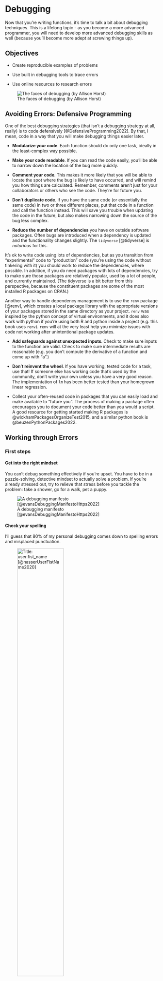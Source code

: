 # Debugging {#sec-debugging}

Now that you're writing functions, it's time to talk a bit about debugging techniques. 
This is a lifelong topic - as you become a more advanced programmer, you will need to develop more advanced debugging skills as well (because you'll become more adept at screwing things up).

## Objectives

- Create reproducible examples of problems

- Use built in debugging tools to trace errors

- Use online resources to research errors


![The faces of debugging (by Allison Horst)](../images/gen-prog/debugging.jpg){fig-alt="A cartoon of a fuzzy round monster face showing 10 different emotions experienced during the process of debugging code. The progression goes from (1) “I got this” - looking determined and optimistic; (2) “Huh. Really thought that was it.” - looking a bit baffled; (3) “...” - looking up at the ceiling in thought; (4) “Fine. Restarting.” - looking a bit annoyed; (5) “OH WTF.” Looking very frazzled and frustrated; (6) “Zombie meltdown.” - looking like a full meltdown; (7) (blank) - sleeping; (8) “A NEW HOPE!” - a happy looking monster with a lightbulb above; (9) “insert awesome theme song” - looking determined and typing away; (10) “I love coding” - arms raised in victory with a big smile, with confetti falling."}

## Avoiding Errors: Defensive Programming

One of the best debugging strategies (that isn't a debugging strategy at all, really) is to code defensively [@DefensiveProgramming2022]. By that, I mean, code in a way that you will make debugging things easier later. 

- **Modularize your code**. Each function should do only one task, ideally in the least-complex way possible.

- **Make your code readable**. If you can read the code easily, you'll be able to narrow down the location of the bug more quickly.

- **Comment your code**. This makes it more likely that you will be able to locate the spot where the bug is likely to have occurred, and will remind you how things are calculated. Remember, comments aren't just for your collaborators or others who see the code. They're for future you.

- **Don't duplicate code**. If you have the same code (or essentially the same code) in two or three different places, put that code in a function and call the function instead. This will save you trouble when updating the code in the future, but also makes narrowing down the source of the bug less complex.

- **Reduce the number of dependencies** you have on outside software packages. Often bugs are introduced when a dependency is updated and the functionality changes slightly. The `tidyverse` [@tidyverse] is *notorious* for this.     

::: callout-note
It's ok to write code using lots of dependencies, but as you transition from "experimental" code to "production" code (you're using the code without tinkering with it) you should work to reduce the dependencies, where possible. In addition, if you do need packages with lots of dependencies, try to make sure those packages are relatively popular, used by a lot of people, and currently maintained. (The tidyverse is a bit better from this perspective, because the constituent packages are some of the most installed R packages on CRAN.)
:::
    
Another way to handle dependency management is to use the `renv` package [@renv], which creates a local package library with the appropriate versions of your packages stored in the same directory as your project. `renv` was inspired by the python concept of virtual environments, and it does also work with python if you're using both R and python inside a project (e.g. this book uses `renv`). `renv` will at the very least help you minimize issues with code not working after unintentional package updates.

- **Add safeguards against unexpected inputs**. Check to make sure inputs to the function are valid. Check to make sure intermediate results are reasonable (e.g. you don't compute the derivative of a function and come up with "a".)

- **Don't reinvent the wheel**. If you have working, tested code for a task, use that! If someone else has working code that's used by the community, don't write your own unless you have a very good reason. The implementation of `lm` has been better tested than your homegrown linear regression.

- Collect your often-reused code in packages that you can easily load and make available to "future you". The process of making a package often encourages you to document your code better than you would a script. A good resource for getting started making R packages is @wickhamPackagesOrganizeTest2015, and a similar python book is @beuzenPythonPackages2022.

## Working through Errors

### First steps

#### Get into the right mindset
You can't debug something effectively if you're upset. You have to be in a puzzle-solving, detective mindset to actually solve a problem. If you're already stressed out, try to relieve that stress before you tackle the problem: take a shower, go for a walk, pet a puppy.


![A debugging manifesto [@evansDebuggingManifestoHttps2022]](../images/gen-prog/b0rk-debugging-manifesto.jpeg){fig-alt="a debugging manifesto.
1. inspect, dont squash. try to fix the bug (crossed out). understand what happened (yes, smiley faces and stars)
2. check your assumptions. person (thinking): \"wait, how do I know thats true?\"
3. being stuck is temporary. person (thinking): \"I will never figure this out!\" ... 2 minutes later.... person (thinking): \"well, I havent tried X...\"
4. dont go it alone. person (speaking to other person): \"hey, have you seen this problem before?\"
5. trust nobody and nothing. person (thinking): this library cant be buggy... OR CAN IT???
6. there's always a reason. computer: \"computers are always logical, even when it doesnt feel that way\"
7. build your toolkit. person (holding toolkit): \"wow, the CSS inspector makes debugging SO MUCH EASIER\"
8. it can be an adventure. person (talking, with cute bug next to them): \"you wouldnt BELIEVE the weird bug I found\". by @b0rk @omarieclaire, more like this at https://wizardzines.com"}



#### Check your spelling

I'll guess that 80% of my personal debugging comes down to spelling errors and misplaced punctuation. 

![Title: user.fist_name [@nasserUserFistName2020]](../images/gen-prog/nasser_junior-misspelled.jpeg){fig-alt="A programmer clutches a laptop and says 'I hate this job'... 'and I hate my life' (while pulling at its face). The programmer screams 'WHY IS THIS HAPPENING TO MEEEE'. In the final frame, a calm programmer resumes typing and says 'nevermind, misspelled a variable.'"
width="60%"}

### General Debugging Strategies

::: column-margin
> Debugging: Being the detective in a crime movie where you are also the murderer. - some t-shirt I saw once
:::

While defensive programming is a nice idea, if you're already at the point where you have an error you can't diagnose, then... it doesn't help that much. At that point, you'll need some general debugging strategies to work with. The overall process is well described in @advr; I've added some steps that are commonly overlooked and modified the context from the original package development to introductory programming. I've also integrated some lovely illustrations from [Julia Evans (\@b0rk)](https://twitter.com/b0rk) to lighten the mood.

0. Realize that you have a bug

1. Read the error message

![Debugging strategy: Reread the error message[@evansDebuggingStrategyReread2022]](../images/gen-prog/b0rk-reread_error_message.jpeg){fig-alt="Image description title: reread the error message. After I've read the error message, I sometimes run into one of these 2 problems: 1. misreading the message. person (thinking): ok, it says the error is in file X. spoiler: it actually said file Y. 2. disregarding what the message is saying. person (thinking): well, the message says X, but that's impossible... spoiler: it was possible. Rereading the message can feel pointless (I already read it!!) but it's fast and it can REALLY help."}

2. **Google!** Seriously, just google the whole error message.    
In R you can automate this with the `errorist` and `searcher` packages. Python is so commonly used that you'll likely be able to find help for your issue if you are specific enough.

::: column-margin
![Debugging strategy: Shorten your feedback loop [@evansDebuggingStrategyShorten2022]](../images/gen-prog/b0rk-shorten_feedback_loop.jpeg){fig-alt="strategy: shorten your feedback loop. When I'm debugging, I: 1. come up with a question 2. run the buggy code to answer my question 3. repeat dozens of times. If step 2 is slow, everything takes FOREVER. Some ways to speed it up: * use a browser automation tool! * write a unit test! * write a tiny program!"}
:::

3. **Make the error repeatable**: This makes it easier to figure out what the error is, faster to iterate, and easier to ask for help.
    - Use binary search (remove 1/2 of the code, see if the error occurs, if not go to the other 1/2 of the code. Repeat until you've isolated the error.)
    - Generate the error faster - use a minimal test dataset, if possible, so that you can ask for help easily and run code faster. This is worth the investment if you've been debugging the same error for a while. 
    ![Debugging strategy: Write a tiny program [@evansDebuggingStrategyWrite2022a]](../images/gen-prog/b0rk-tiny_program.jpeg){fig-alt="strategy: write a tiny program. Does your bug involve a library you don't understand? illustration: person (thought bubble): UGH, `requests` is NOT working how I expected it to! I like to convert my code using that library into a tiny standalone program which has the same bug: illustration: giant buggy program (squiggly mess) -> 20 lines of buggy code (simple) I find this makes it WAY EASIER to experiment and ask for help."}
    
    - Note which inputs *don't* generate the bug -- this negative "data" is helpful when asking for help.
    
    ![Debugging strategy: Change working code into broken code [@evansDebuggingStrategyChange2022]](../images/gen-prog/b0rk-break_code.jpeg){fig-alt="strategy: change working code into broken code . If I have a working version of the program, I like to: * go back to the working code * slowly start changing it to be more like my broken code * test if it's still working after every single tiny change. I like this because it puts me back on solid ground: with every change I make that DOESN'T cause the bug to come back, I know that wasn't the problem."}



4. **Figure out where it is**. Debuggers may help with this, but you can also use the [scientific method](http://web.mit.edu/6.031/www/fa17/classes/13-debugging/#find_the_bug_using_the_scientific_method) to explore the code, or the tried-and-true method of using lots of `print()` statements.

5. **Come up with one question**. If you're stuck, it can be helpful to break it down a bit and ask one tiny question about the bug.

![Debugging strategy: Come up with one question [@evansDebuggingStrategyCome2022]](../images/gen-prog/b0rk-one_question.jpeg){fig-alt="debugging strategy: come up with one question. Debugging can feel huge and impossible. But all you have to do to make progress is: 1. find ONE QUESTION about the bug you don't know the answer to, and 2. figure out the answer to that question. illustration: person: I'm stuck! question they're asking: where is the code that's responsible for doing X? side note: ignore all these other questions for now! one at a time!"}


6. **Fix it and test it**. The goal with tests is to ensure that the same error doesn't pop back up in a future version of your code. Generate an example that will test for the error, and add it to your documentation. If you're developing a package, unit test suites offer a more formalized way to test errors and you can automate your testing so that every time your code is changed, tests are run and checked.

::: column-margin
![Debugging strategy: Write a unit test [@evansDebuggingStrategyWrite2022]](../images/gen-prog/b0rk-unit-test.jpeg){fig-alt="Image description
strategy: write a unit test. If your program already has tests, adding a failing test can be a great way to work on your bug! person (thinking): \"this function should return X, but it's returning Y\". * it forces you to pinpoint what exactly the bug is * it's easy to tell when you've fixed it (the test passes!) * you can keep the test to make sure the bug doesn't come back"}
:::

There are several other general strategies for debugging:

- Retype (from scratch) your code    
This works well if it's a short function or a couple of lines of code, but it's less useful if you have a big script full of code to debug. However, it does sometimes fix really silly typos that are hard to spot, like having typed `<--` instead of `<-` in R and then wondering why your answers are negative. 

- Visualize your data as it moves through the program. This may be done using `print()` statements, or the debugger, or some other strategy depending on your application.

- Tracing statements. Again, this is part of `print()` debugging, but these messages indicate progress - "got into function x", "returning from function y", and so on. 

- Rubber ducking. Have you ever tried to explain a problem you're having to someone else, only to have a moment of insight and "oh, never mind"? Rubber ducking outsources the problem to a nonjudgmental entity, such as a rubber duck^[Some people use cats, but I find that they don't meet the nonjudgmental criteria. Of course, they're equally judgmental whether your code works or not, so maybe that works if you're a cat person, which I am not. Dogs, in my experience, can work, but often will try to comfort you when they realize you're upset, which both helps and lessens your motivation to fix the problem. A rubber duck is the perfect dispassionate listener.]. You simply explain, in terms simple enough for your rubber duck to understand, exactly what your code does, line by line, until you've found the problem. [See @monteiroImproveHowYou2019a for a more thorough explanation]. 

Do not be surprised if, in the process of debugging, you encounter new bugs. 
This is a problem that's well-known enough that it has its [own xkcd comic](https://xkcd.com/1739/). 
At some point, getting up and going for a walk may help. 
Redesigning your code to be more modular and more organized is also a good idea. 


## Dividing Problems into Smaller Parts

> “Divide each difficulty into as many parts as is feasible and necessary to resolve it.” -René Descartes, Discourse on Method 

In programming, as in life, big, general problems are very hard to solve effectively. 
Instead, the goal is to break a problem down into smaller pieces that may actually be solvable. 

::: callout-caution
### Example: Exhaustion

This example inspired by @grimesThis500YearOldPiece2019. 

::: panel-tabset

#### General problem

"I'm exhausted all the time"    
Ok, so this is a problem that many of us have from time to time (or all the time). 
If we get a little bit more specific at outlining the problem, though, we can sometimes get a bit more insight into how to solve it.

#### Specific problem

"I wake up in the morning and I don't have any energy to do anything. 
I want to go back to sleep, but I have too much to do to actually give in and sleep. 
I spend my days worrying about how I'm going to get all of the things on my to-do list done, and then I lie awake at night thinking about how many things there are to do tomorrow. 
I don't have time for hobbies or exercise, so I drink a lot of coffee instead to make it through the day."    
This is a much more specific list of issues, and some of these issues are actually things we can approach separately.

#### Subproblems

Moving through the list in the previous tab, we can isolate a few issues. 
Some of these issues are undoubtedly related to each other, but we can approach them separately (for the most part).

1. Poor quality sleep (tired in the morning, lying awake at night)
2. Too many things to do (to-do list)
3. Chemical solutions to low energy (coffee during the day)
4. Anxiety about completing tasks (worrying, insomnia)
5. Lack of personal time for hobbies or exercise


#### Brainstorm

1. Get a check-up to rule out any other issues that could cause sleep quality degradation - depression, anxiety, sleep apnea, thyroid conditions, etc.
    - Ask the doctor about taking melatonin supplements for a short time to ensure that sleep starts off well (note, don't take medical advice from a stats textbook!)
2. Reformat your to-do list:
    - Set time limits for things on the to-do list 
    - Break the to-do list into smaller, manageable tasks that can be accomplished within a relatively short interval - such as an hour
    - Sort the to-do list by priority and level of "fun" so that each day has a few hard tasks and a couple of easy/fun tasks. 
    Do the hard tasks first, and use the easy/fun tasks as a reward.
3. Set a time limit for caffeine (e.g. no coffee after noon) so that caffeine doesn't contribute to poor quality sleep
4. Address anxiety with medication (from 1), scheduled time for mindfulness meditation, and/or self-care activities
5. Scheduling time for exercise/hobbies
    - scheduling exercise in the morning to take advantage of the endorphins generated by working out
    - scheduling hobbies in the evening to reward yourself for a day's work and wind down work well before bedtime
        
#### Subproblem solutions
When the sub-problem has a viable solution, move on to the next sub-problem. 
Don't try to tackle everything at once. 
Here, that might look like this list, where each step is taken separately and you give each thing a few days to see how it affects your sleep quality.
In programming, of course, this list would perhaps be a bit more sequential, but real life is messy and the results take a while to populate.

  - [1] Make the doctor's appointment.
  - [5] While waiting for the appointment, schedule exercise early in the day and hobbies later in the day to create a "no-work" period before bedtime.
  - [1] Go to the doctor's appointment, follow up with any concerns.
      - [1] If doctor approves, start taking melatonin according to directions
  - [2] Work on reformatting the to-do list into manageable chunks. Schedule time to complete chunks using your favorite planning method.
  - [4] If anxiety is still an issue after following up with the doctor, add some mindfullness meditation or self-care to the schedule in the mornings or evenings.
  - [3] If sleep quality is still an issue, set a time limit for caffeine
  - [2] Revise your to-do list and try a different tactic if what you were trying didn't work.

:::
:::


## Minimal Working (or Reproducible) Examples

::: column-margin
![The reprex R package will help you make a reproducible example (drawing by Allison Horst)](../images/gen-prog/reprex.png)
:::

If all else has failed, and you can't figure out what is causing your error, it's probably time to ask for help. 
If you have a friend or buddy that knows the language you're working in, by all means ask for help sooner - use them as a rubber duck if you have to. 
But when you ask for help online, often you're asking people who are much more knowledgeable about the topic - members of R core and really famous python developers browse stackoverflow and may drop in and help you out. 
Under those circumstances, it's better to make the task of helping you as easy as possible because it shows respect for their time. 
The same thing goes for your supervisors and professors. 



There are numerous resources for writing what's called a "minimal working example", "reproducible example" (commonly abbreviated reprex), or MCVE (minimal complete verifiable example). 
Much of this is lifted directly from the StackOverflow post describing a [minimal reproducible example](https://stackoverflow.com/help/minimal-reproducible-example).

The goal is to reproduce the error message with information that is 

- **minimal** - as little code as possible to still reproduce the problem
- **complete** - everything necessary to reproduce the issue is contained in the description/question
- **reproducible** - test the code you provide to reproduce the problem. 

You should format your question to make it as easy as possible to help you. 
Make it so that code can be copied from your post directly and pasted into a terminal. 
Describe what you see and what you'd hope to see if the code were working. 

::: callout-note
### Other Minimum Working Example/Reprex resources

- [reprex package: Do's and Don'ts](https://reprex.tidyverse.org/articles/reprex-dos-and-donts.html)
- [How to use the reprex package](https://reprex.tidyverse.org/articles/articles/learn-reprex.html) - vignette with videos from Jenny Bryan
- [reprex magic - Vignette adapted from a blog post by Nick Tierney](https://reprex.tidyverse.org/articles/articles/magic-reprex.html)
:::

::: callout-caution
### Example: MWEs 

Note: You don't need to know anything about SAS to understand this example.

::: panel-tabset

#### SAS markdown
A long time ago, when this book covered R and SAS, I had issues with SAS graphs rendering in black and white most of the time. 

I started debugging the issue with the following code chunk: 

```{{r sas-cat-aes-map-07, engine="sashtml", engine.path="sas", fig.path = "image/"}}
libname classdat "sas/";

PROC SGPLOT data=classdat.fbiwide; 
SCATTER x = Population y = Assault /
  markerattrs=(size=8pt symbol=circlefilled) 
  group = Abb; /* maps to point color by default */
RUN;
QUIT; 
  
PROC SGPLOT data=classdat.fbiwide NOAUTOLEGEND; /* dont generate a legend */
SCATTER x = Population y = Assault /
  markercharattrs=(size=8) 
  markerchar = Abb /* specify marker character variable */
    group = Abb
  ; 
RUN;
QUIT; 
```


After running the code separately in SAS and getting a figure that looked like what I'd expected, I set out to construct a reproducible example so that I could post to the [SASmarkdown github issues page](https://github.com/Hemken/SASmarkdown/issues/14) and ask for help.

The first thing I did was strip out all of the extra stuff that didn't need to be in the chunk - this chunk generates 2 pictures; I only need one. 
This chunk requires the fbiwide data from the `classdata` R package (that I exported to CSV); I replaced it with a dataset in the `sashelp` library.

When I was done, the chunk looked like this:

```
PROC SGPLOT data=sashelp.snacks;
SCATTER x = date y = QtySold /
  markerattrs=(size=8pt symbol=circlefilled)
  group = product; /* maps to point color by default */
RUN;
QUIT;
```

Then, I started constructing my reproducible example. 
I ran `?sas_enginesetup` to get to a SASmarkdown help page, because I remembered it had a nice way to generate and run markdown files from R directly (without saving the Rmd file). 

I copied the example from that page:
```
indoc <- '
---
title: "Basic SASmarkdown Doc"
author: "Doug Hemken"
output: html_document
---

# I've deleted the intermediate chunks because they screw 
# everything up when I print this chunk out
'
knitr::knit(text=indoc, output="test.md")
rmarkdown::render("test.md")
```

Then, I created several chunks which would do the following:
1. Write the minimal example SAS code above to a [file](files/reprex.sas)
2. Call that file in a SASmarkdown chunk using the `%include` macro, which dumps the listed file into the SAS program. This generates the [plot](files/SASmarkdown-reprex/unnamed-chunk-1.png) using SASmarkdown.
3. Call the file using SAS batch mode    
(this runs the code and produces a [plot](files/SASmarkdown-reprex/SGPlot.png) outside of SASmarkdown, to prove that the issue is SASmarkdown itself)

Finally, I included the image generated from the batch mode call manually.

You can see the resulting code [here](https://github.com/Hemken/SASmarkdown/issues/14).

I pasted my example into the issues page, and then included some additional information: 

1. A screenshot of the rendered page
2. The image files themselves
3. A description of what happened
4. My suspicions (some obvious option I'm missing?)
5. An additional line of R code that would delete any files created if someone ran my example. Because file clutter sucks.

This process took me about 45 minutes, but that was still much shorter than the time I'd spent rerunning code trying to get it to work with no success. 

In less than 24 hours, the package maintainer responded with a (admittedly terse) explanation of what he thought caused the problem. 
I had to do some additional research to figure out what that meant, but once I had my reproducible example working in color, I posted that code (so that anyone else with the same problem would know what to do).

Then, I had to tinker with the book a bit to figure out if there were easier ways to get the same result.
The end result, though, was that I got what I wanted - color figures throughout the book!

#### Python/Quarto

While converting the book from Rmarkdown to quarto, I ran into an issue setting up GitHub Actions (basically, when I push changes, GitHub rebuilds the book from scratch automatically). 


I found an issue describing the same segfault issue I had been getting, and so I made a [post there](https://github.com/rstudio/reticulate/issues/1133) with a new github repository containing a [minimal working example](https://github.com/srvanderplas/test-quarto) that I set up to test the problem. 

Within 24h, I had gotten replies from people working at RStudio, and one of them had [diagnosed the problem](https://github.com/rstudio/reticulate/issues/1133#issuecomment-1021783041). 
After I asked a few more questions, one of them submitted a pull request to my repository with a solution.

I didn't know enough python or enough about GitHub Actions to diagnose the problem myself, but because I managed to create a reproducible example, I got the answers I needed from people with more experience.

:::

:::

::: callout-tip
### Try It Out 

Use [this list of StackOverflow posts](files/Debugging_exercise.html) to try out your new debugging techniques. 
Can you figure out what's wrong? 
What information would you need from the poster in order to come up with a solution?
How much time did you spend trying to figure out what the poster was actually asking?
:::



## Debugging Tools

Now that we've discussed general strategies for debugging that will work in any language, lets get down to the dirty details of debugging. 

### Low tech debugging with print() and other tools
Sometimes called "tracing" techniques, the most common, universal, and low tech strategy for debugging involves scattering messages throughout your code. 
When the code is executed, you get a window into what the variables look like during execution.

This is called **print debugging** and it is an incredibly useful tool.

::: callout-caution
#### Example: Nested Functions

::: panel-tabset
#### R
Imagine we start with this:

```r
x = 1
y = 2
z = 0

aa <- function(x) {
  bb <- function(y) {
    cc <- function(z) {
      z + y
    }
    cc(3) + 2
  }
  x + bb(4)
}

aa(5)
```

and the goal is to understand what's happening in the code. We might add some lines:

```r
x = 1
y = 2
z = 0

aa <- function(x) {
  print(paste("Entering aa(). x = ", x))
  bb <- function(y) {
    print(paste("Entering bb(). x = ", x, "y = ", y))
    cc <- function(z) {
      print(paste("Entering cc(). x = ", x, "y = ", y, "z = ", z))
      cres <- z + y
      print(paste("Returning", cres, "from cc()"))
      cres
    }
    bres <- cc(3) + 2
    print(paste("Returning", bres, "from bb()"))
    bres
  }
  ares <- x + bb(4)
  print(paste("Returning",ares, "from aa()"))
  ares
}

aa(5)
```

#### Python
Imagine we start with this:

```python
x = 1
y = 2
z = 0

def aa(x):
  def bb(y):
    def cc(z):
      return z + y
    return cc(3) + 2
  return x + bb(4)

aa(5)
```


and the goal is to understand what's happening in the code. We might add some lines:

```python
x = 1
y = 2
z = 0

def aa(x):
  print("Entering aa(). x = " + str(x))
  def bb(y):
    print("Entering bb(). x = " + str(x) + ", y = " + str(y))
    def cc(z):
      print("Entering cc(). x = " + str(x) + ", y = " + str(y) + ", z = " + str(z))
      cres = z + y
      print("Returning " + str(cres) + " from cc()")
      return cres
    bres = cc(3) + 2
    print("Returning " + str(bres) + " from bb()")
    return bres
  ares = x + bb(4)
  print("Returning " + str(ares) + " from aa()")
  return ares

aa(5)

```
:::

:::

For more complex data structures, it can be useful to add `str()`, `head()`, or `summary()` functions. 

::: callout-caution
#### Real world example: Web Scraping

In fall 2020, I wrote a webscraper to get election polling data from the RealClearPolitics site as part of the [`electionViz` package](github.com/heike/electionViz).
I wrote the function `search_for_parent()` to get the parent HTML tag which matched the "tag" argument, that had the "node" argument as a descendant. 
I used print debugging to show the sequence of tags on the page.

I was assuming that the order of the parents would be "html", "body", "div", "table", "tbody", "tr" - descending from outer to inner (if you know anything about HTML/XML structure). 

To prevent the site from changing on me (as websites tend to do...), I've saved the HTML file [here](../files/realclearpolitics_frag.html).

::: panel-tabset
##### R

```r
library(xml2) # read html

search_for_parent <- function(node, tag) {
  # Get all of the parent nodes 
  parents <- xml2::xml_parents(node)
  # Get the tags of every parent node
  tags <- purrr::map_chr(parents, rvest::html_name)
  print(tags)
  
  # Find matching tags
  matches <- which(tags == tag)
  print(matches)
  
  # Take the minimum matching tag
  min_match <- min(matches)
  if (length(matches) == 1) return(parents[min_match]) else return(NULL)
}

page <- read_html("shorturl.at/jkS59")
# find all poll results in any table
poll_results <- xml_find_all(page, "//td[@class='lp-results']") 
# find the table that contains it
search_for_parent(poll_results[1], "table") 
```

##### Python

You may need to `pip install lxml requests bs4` to run this code. 

```python
# !pip install lxml requests bs4
from bs4 import BeautifulSoup
import requests as req
import numpy as np


def search_for_parent(node, tag):
  # Get all of the parent nodes
  parents = node.find_parents()
  # get tag type for each parent node
  tags = [x.name for x in parents]
  print(tags)
  
  # Find matching tags
  matches = np.array([i for i, val in enumerate(tags) if val == tag])
  print(matches)
  
  # Take the minimum matching tag
  min_match = np.min(matches)
  if matches.size == 1:
    ret = parents[min_match]
  
  return ret


html_file = open('shorturl.at/jkS59', 'r')
page = html_file.read() 
# Read the page as HTML
soup = BeautifulSoup(page, 'html')
# Find all poll results in any table
poll_results = soup.findAll('td', {'class': 'lp-results'})
# Find the table that contains the first poll result
search_for_parent(poll_results[0], 'table')
```
:::

By printing out all of the tags that contain `node`, I could see the order -- inner to outer. 
I asked the function to return the location of the first table node, so the index (2nd value printed out) should match table in the character vector that was printed out first. 
I could then see that the HTML node that is returned is in fact the table node. 

:::

::: callout-tip
#### Try it out: Hurricanes in R

Not all bugs result in error messages, unfortunately, which makes higher-level techniques like `traceback()` less useful. 
The low-tech debugging tools, however, still work wonderfully. 

::: panel-tabset

##### Setup
```r
library(ggplot2)
library(dplyr)
library(magrittr)
library(maps)
library(ggthemes)
worldmap <- map_data("world")

# Load the data
data(storms, package = "dplyr")
```

##### Buggy code

The code below is supposed to print out a map of the tracks of all hurricanes of a specific category, 1 to 5, in 2013. Use print statements to figure out what's wrong with my code. 

```r
# Make base map to be used for each iteration
basemap <-  ggplot() + 
  # Country shapes
  geom_polygon(aes(x = long, y = lat, group = group), 
               data = worldmap, fill = "white", color = "black") + 
  # Zoom in 
  coord_quickmap(xlim = c(-100, -10), ylim = c(10, 50)) + 
  # Don't need scales b/c maps provide their own geographic context...
  theme_map()

for (i in 1:5) {
  # Subset the data
  subdata <- storms %>%
    filter(year == 2013) %>%
    filter(status == i)
  
  # Plot the data - path + points to show the observations
  plot <- basemap +
    geom_path(aes(x = long, y = lat, color = name), data = subdata) + 
    geom_point(aes(x = long, y = lat, color = name), data = subdata) + 
    ggtitle(paste0("Category ", i, " storms in 2013"))
  print(plot)
}


```

##### Solution 1: Identification

First, lets split the setup from the loop. 

```r
# Make base map to be used for each iteration
basemap <-  ggplot() + 
  # Country shapes
  geom_polygon(aes(x = long, y = lat, group = group), 
               data = worldmap, fill = "white", color = "black") + 
  # Zoom in 
  coord_quickmap(xlim = c(-100, -10), ylim = c(10, 50)) + 
  # Don't need scales b/c maps provide their own geographic context...
  theme_map()

print(basemap) # make sure the basemap is fine

# Load the data
data(storms, package = "dplyr")

str(storms) # make sure the data exists and is formatted as expected
```

Everything looks ok in the setup chunk...

```r
for (i in 1:5) {
  print(paste0("Category ", i, " storms"))
  # Subset the data
  subdata <- storms %>%
    filter(year == 2013) %>%
    filter(status == i)
  
  print(paste0("subdata dims: nrow ", nrow(subdata), " ncol ", ncol(subdata)))
        # str(subdata) works too, but produces more clutter. I started
        # with str() and moved to dim() when I saw the problem
  
  # Plot the data - path + points to show the observations
  plot <- basemap +
    geom_path(aes(x = long, y = lat, color = name), data = subdata) + 
    geom_point(aes(x = long, y = lat, color = name), data = subdata) + 
    ggtitle(paste0("Category ", i, " storms in 2013"))
  # print(plot) # Don't print plots - clutters up output at the moment
}
```

Ok, so from this we can see that something is going wrong with our filter statement - we have no rows of data.

##### Solution 2: Fixing

```r
head(storms)
```

Whoops. I meant "category" when I typed "status". 

```r
for (i in 1:5) {
  print(paste0("Category ", i, " storms"))
  # Subset the data
  subdata <- storms %>%
    filter(year == 2013) %>%
    filter(category == i)
  
  print(paste0("subdata dims: nrow ", nrow(subdata), " ncol ", ncol(subdata)))
        # str(subdata) works too, but produces more clutter. I started
        # with str() and moved to dim() when I saw the problem
  
  # Plot the data - path + points to show the observations
  plot <- basemap +
    geom_path(aes(x = long, y = lat, color = name), data = subdata) + 
    geom_point(aes(x = long, y = lat, color = name), data = subdata) + 
    ggtitle(paste0("Category ", i, " storms in 2013"))
  # print(plot) # Don't print plots - clutters up output at the moment
}
```

Ok, that's something, at least. 
We now have some data for category 1 storms...

```r
filter(storms, year == 2013) %>%
  # Get max category for each named storm
  group_by(name) %>%
  filter(category == max(category)) %>%
  ungroup() %>%
  # See what categories exist
  select(name, category) %>%
  unique()
```

It looks like 2013 was just an incredibly quiet year for tropical activity. 

##### Solution 3: Verifying

2013 may have been a quiet year for tropical activity in the Atlantic, but 2004 was not. 
So let's just make sure our code works by checking out 2004. 

```r
for (i in 1:5) {
  print(paste0("Category ", i, " storms"))
  # Subset the data
  subdata <- storms %>%
    filter(year == 2004) %>%
    filter(category == i)
  
  print(paste0("subdata dims: nrow ", nrow(subdata), " ncol ", ncol(subdata)))
        # str(subdata) works too, but produces more clutter. I started
        # with str() and moved to dim() when I saw the problem
  
  # Plot the data - path + points to show the observations
  plot <- basemap +
    geom_path(aes(x = long, y = lat, color = name), data = subdata) + 
    geom_point(aes(x = long, y = lat, color = name), data = subdata) + 
    ggtitle(paste0("Category ", i, " storms in 2013"))
  print(plot) # Don't print plots - clutters up output at the moment
}
```

If we want to only print informative plots, we could add an if statement. 
Now that the code works, we can also comment out our print() statements (we could delete them, too, depending on whether we anticipate future problems with the code). 


```r
for (i in 1:5) {
  # print(paste0("Category ", i, " storms"))
  
  # Subset the data
  subdata <- storms %>%
    filter(year == 2013) %>%
    filter(category == i)
  
  # print(paste0("subdata dims: nrow ", nrow(subdata), " ncol ", ncol(subdata)))
  #       # str(subdata) works too, but produces more clutter. I started
  #       # with str() and moved to dim() when I saw the problem
  
  # Plot the data - path + points to show the observations
  plot <- basemap +
    geom_path(aes(x = long, y = lat, color = name), data = subdata) + 
    geom_point(aes(x = long, y = lat, color = name), data = subdata) + 
    ggtitle(paste0("Category ", i, " storms in 2013"))
  
  if (nrow(subdata) > 0) print(plot) 
}
```
:::

:::

Once you've found your problem, go back and delete or comment out your print statements, as they're no longer necessary. 
If you think you may need them again, comment them out, otherwise, just delete them so that your code is neat, clean, and concise.


### After an error has occurred - `traceback()`

`traceback()` can help you narrow down where an error occurs by taking you through the series of function calls that led up to the error. 
This may help you identify which function is actually causing the problem, which is especially useful when you have nested functions or are using package functions that depend on other packages.

::: callout-demo
#### Using traceback

::: panel-tabset
##### R

```r
aa <- function(x) {
  bb <- function(y) {
    cc <- function(z) {
     stop('there was a problem')  # This generates an error
    }
    cc()
  }
  bb()
}

aa()
```

For more information, you could run traceback
```r
traceback()
```

Which will provide the following output:
```
4: stop("there was a problem") at #4
3: c() at #6
2: b() at #8
1: a()
```

Reading through this, we see that a() was called, b() was called, c() was called, and then there was an error. It's even kind enough to tell us that the error occurred at line 4 of the code. 

If you are running this code interactively in RStudio, it's even easier to run `traceback()` by clicking on the "Show Traceback" option that appears when there is an error.

![Both Show Traceback and Rerun with Debug are useful tools](../images/gen-prog/Rstudio_rerun_traceback.png){fig-width="50%"
fig-alt="A screenshot from RStudio reading 'Error in c(): there was a problem', with buttons 'Show Traceback' and 'Rerun with Debug'"}

If you are using `source()` to run the code in Rstudio, it will even provide a link to the file and line location of the error. 
![The output of `source("code/07_debug_ex.R")` as run in RStudio. The traceback() function information contains links to the files of the functions causing the error. For instance, 07_debug_ex.R#4 text is a link to line 4 of the file.](../images/gen-prog/Rstudio_rerun_traceback_source.png)


##### Python

```python
import sys,traceback

def aa(x):
  def bb(y):
    def cc(z):
      try: 
        return y + z + tuple()[0] # This generates an error
      except IndexError:
        exc_type, exc_value, exc_tb = sys.exc_info()
        traceback.print_exception(exc_type, exc_value, exc_tb, file = sys.stdout)
    return cc(3) + 2
  return x + bb(4)

aa(5)
```

Python's [traceback](https://docs.python.org/3/library/traceback.html) information is a bit more low-level and requires a bit more from the programmer than R's version.

:::

:::

### Interactive Debugging

::: youtube-video-container
<iframe width="100%" height="auto" src="https://www.youtube.com/embed/dA2ce5SA3C8" title="Using debug() in R" frameborder="0" allow="accelerometer; autoplay; clipboard-write; encrypted-media; gyroscope; picture-in-picture" allowfullscreen></iframe>
:::

::: panel-tabset

#### R `browser()`

The `browser()` function is useful for debugging your own code. 
If you're writing a function and something isn't working quite right, you can insert a call to `browser()` in that function, and examine what's going on. 

::: callout-caution
##### Example : browser()

Suppose that I want to write a function that will plot an xkcd comic in R. 

I start with 
```r
library(png)
library(xml2)
library(dplyr)

# get the most current xkcd
get_xkcd <- function() {
  url <- "http://xkcd.com"
  page <- read_html(url)
  # Find the comic
  image <- xml_find_first(page, "//div[@id='comic']/img") %>%
    # pull the address out of the tag
    xml_attr("src")
  
  
  readPNG(source = image)
}

get_xkcd() %>%
  as.raster() %>%
  plot()
```

Here's the final function

```r
library(png)
library(xml2)

# get the most current xkcd
get_xkcd <- function() {
  
  url <- "http://xkcd.com"
  page <- read_html(url)
  # Find the comic
  image <- xml_find_first(page, "//div[@id='comic']/img") %>%
    # pull the address out of the tag
    xml_attr("src")
  
  # Fix image address so that we can access the image
  image <- substr(image, 3, nchar(image))
  
  # Download the file to a temp file and read from there
  file_location <- tempfile(fileext = ".png")
  download.file(image, destfile = file_location, quiet = T)
  
  readPNG(source = file_location)
}

get_xkcd() %>%
  as.raster() %>%
  plot()
```
:::


#### Python

In python, the equivalent interactive debugger is `ipdb`. You can install it with `pip install ipdb`.

If you want to run Python in the interactive ipython console, then you can invoke the ipdb debugging with `%debug get_xkcd()`. 
This is similar to `browser()` in R. 
If you're working in Python in RStudio, though, you have to get into debug mode in a more involved way.

To run code using `ipdb` when your code hits an error, add `from ipdb import launch_ipdb_on_exception` to the top of your python code chunk. 
Then, at the bottom, put any lines that may trigger the error after these two lines:

```
if __name__ == "__main__":
  with launch_ipdb_on_exception():
    <your properly indented code goes here>
```

This ensures that ipdb is launched when an error is reached.


::: callout-caution
##### Example using `ipdb`
Suppose that I want to write a function that will plot an xkcd comic in python. 

I start with 
```python
from bs4 import BeautifulSoup
import urllib.request # work with html
from PIL import Image # work with images
import numpy as np

# importing pyplot and image from matplotlib
import matplotlib.pyplot as plt
import matplotlib.image as img

# get the most current xkcd
def get_xkcd():
  url = "http://xkcd.com"
  
  # Get the URL
  html_file = urllib.request.urlopen(url)
  page = html_file.read() 
  decode_page = page.decode("utf8")
  
  # Read the page as HTML
  soup = BeautifulSoup(decode_page, 'html')
  
  # Get the comic src from the img tag
  imlink = soup.select('#comic > img')[0].get('src')
  # Format as a numpy array
  image = np.array(Image.open(urllib.request.urlopen(imlink)))
  
  return image

plt.imshow(get_xkcd())
plt.show()

```

Here's the final function

```python
from bs4 import BeautifulSoup
import urllib.request # work with html
from PIL import Image # work with images
import numpy as np

# importing pyplot and image from matplotlib
import matplotlib.pyplot as plt
import matplotlib.image as img

# get the most current xkcd
def get_xkcd():
  url = "http://xkcd.com"
  
  # Get the URL
  html_file = urllib.request.urlopen(url)
  page = html_file.read() 
  decode_page = page.decode("utf8")
  
  # Read the page as HTML
  soup = BeautifulSoup(decode_page, 'html')
  
  # Get the comic src from the img tag
  imlink = soup.select('#comic > img')[0].get('src')
  # Format as a numpy array
  image = np.array(Image.open(urllib.request.urlopen('https:' + imlink)))
  
  return image

plt.imshow(get_xkcd())
plt.show()
```


::: youtube-video-container
<iframe width="100%" height="auto" src="https://www.youtube.com/embed/zGRsLLWGVR0" title="Using ipdb in python" frameborder="0" allow="accelerometer; autoplay; clipboard-write; encrypted-media; gyroscope; picture-in-picture" allowfullscreen></iframe>
:::

:::

:::

::: callout-tip
#### Try it out 

::: panel-tabset

##### Problem
Each xkcd has a corresponding ID number (ordered sequentially from 1 to 2722 at the time this was written). 
Modify the XKCD functions above to make use of the id parameter, so that you can pass in an ID number and get the relevant comic. 

Use interactive debugging tools to help you figure out what logic you need to add. 
You should not need to change the web scraping code - the only change should be to the URL. 

What things might you add to make this function "defensive programming" compatible? 

##### R Solution

```r
# get the most current xkcd or the specified number
get_xkcd <- function(id = NULL) {
  if (is.null(id)) {
    # Have to get the location of the image ourselves
    url <- "http://xkcd.com"
  } else if (is.numeric(id)) {
    url <- paste0("http://xkcd.com/", id, "/")
  } else {
    # only allow numeric or null input
    stop("To get current xkcd, pass in NULL, otherwise, pass in a valid comic number")
  }

  page <- read_html(url)
  # Find the comic
  image <- xml_find_first(page, "//div[@id='comic']/img") %>%
    # pull the address out of the tag
    xml_attr("src")
  # Fix image address so that we can access the image
  image <- substr(image, 3, nchar(image)) # cut the first 2 characters off

  # make temp file
  location <- tempfile(fileext = "png")
  download.file(image, destfile = location, quiet = T)

  # This checks to make sure we saved the file correctly
  if (file.exists(location)) {
    readPNG(source = location)
  } else {
    # Give a good informative error message
    stop(paste("Something went wrong saving the image at ", image, " to ", location))
  }
}

get_xkcd(2259) %>%
  as.raster() %>% 
  plot()
```

##### Python Solution


```python
from bs4 import BeautifulSoup
import urllib.request # work with html
from PIL import Image # work with images
import numpy as np

# importing pyplot and image from matplotlib
import matplotlib.pyplot as plt
import matplotlib.image as img

# get the most current xkcd
def get_xkcd(id=''):
  image = 0 # Defining a placeholder
  
  if id == '':
    # Have to get the location of the image ourselves
    url = "http://xkcd.com"
  elif id.isnumeric():
    url = "http://xkcd.com/" + id + "/"
  else:
    # only allow numeric or null input
    raise TypeError("To get current xkcd, pass in an empty string, otherwise, pass in a valid integer comic number")
  
  # Print debugging left in for your amusement
  # print(type(id))
  
  # Get the URL
  html_file = urllib.request.urlopen(url)
  page = html_file.read() 
  decode_page = page.decode("utf8")
  
  # Read the page as HTML
  soup = BeautifulSoup(decode_page, 'html')
  
  # Get the comic src from the img tag
  imnode = soup.select('#comic > img')
  
  try:
    imlink = imnode[0].get('src')
  except:
    raise Exception("No comic could be found with number " + id + " (url = "+ url+ " )")
  
  try: 
    # Format as a numpy array
    image = np.array(Image.open(urllib.request.urlopen('https:' + imlink)))
    return image
  except: 
    raise Exception("Reading the image failed. Check to make sure an image exists at " + url)
    return(None)

```

```python
res = get_xkcd('')
plt.imshow(res)
plt.show()

res = get_xkcd('3000')

res = get_xkcd('abcd')
```


:::

:::

### R `debug()`

In the `traceback()` Rstudio output, the other option is "rerun with debug". 
In short, debug mode opens up a new interactive session inside the function evaluation environment. 
This lets you observe what's going on in the function, pinpoint the error (and what causes it), and potentially fix the error, all in one neat workflow. 

`debug()` is most useful when you're working with code that you didn't write yourself. 
So, if you can't change the code in the function causing the error, `debug()` is the way to go. Otherwise, using `browser()` is generally easier. 
Essentially, `debug()` places a `browser()` statement at the first line of a function, but without having to actually alter the function's source code. 

::: {.callout-caution collapse="true"}
#### `debug()` example

```r
data(iris)

tmp <- lm(Species ~ ., data = iris)
summary(tmp)
```
We get this weird warning, and then an error about factors when we use summary() to look at the coefficients. 

```r
debug(lm) # turn debugging on


tmp <- lm(Species ~ ., data = iris)
summary(tmp)

undebug(lm) # turn debugging off
```

![The first thing I see when I run lm after turning on debug (screenshot)](../images/gen-prog/debug_init.png)

![The variables passed into the lm function are available as named and used in the function. In addition, we have some handy buttons in the console window that will let us 'drive' through the function](../images/gen-prog/debug_console.png)

After pressing "next" a few times, you can see that I've stepped through the first few lines of the lm function.

![Stepping through the function. The arrow on the left side in the editor window shows which line of code we're currently at.](../images/gen-prog/debug_console2.png)

We can see that once we're at line 21, we get a warning about using type with a factor response, and that the warning occurs during a call to the `model.response` function. 
So, we've narrowed our problem down - we passed in a numeric variable as the response (y) variable, but it's a factor, so our results aren't going to mean much. We were using the function wrong.

We probably could have gotten there from reading the error message carefully, but this has allowed us to figure out exactly what happened, where it happened, and why it happened. 

![I can hit "Stop" or type "Q" to exit the debug environment.](../images/gen-prog/debug_console_exit.png)

But, until I run `undebug(lm)`, every call to `lm` will take me into the debug window. 

:::

`undebug(f)` will remove the debug flag on the function `f`. `debugonce(f)` will only debug f the first time it is run. 


::: callout-tip
#### Try it out: `debug` in R

::: panel-tabset

##### Problem
`larger(x, y)` is supposed to return the elementwise maximum of two vectors. 

```r
larger <- function(x, y) { 
  y.is.bigger <- y > x 
  x[y.is.bigger] <- y[y.is.bigger] 
  x
} 

larger(c(1, 5, 10), c(2, 4, 11))
```
```r
larger(c(1, 5, 10), 6)
```
Why is there an NA in the second example? It should be a 6. Figure out why this happens, then try to fix it. 

##### Solution

I'll replicate "debug" in non-interactive mode by setting up an environment where x and y are defined
```r

x <- c(1, 5, 10)
y <- 6

# Inside of larger() with x = c(1, 5, 10), y = 6
(y.is.bigger <- y > x ) # putting something in () prints it out
y[y.is.bigger] # This isn't quite what we were going for, but it's what's causing the issue
x[y.is.bigger] # What gets replaced


# Better option
larger <- function(x, y) { 
  y.is.bigger <- y > x 
  ifelse(y.is.bigger, y, x)
} 

```

:::

:::
